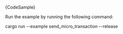 
<DotEnvWarning />

<CodeBlock className="language-rust">
  {CodeSample}
</CodeBlock>

Run the example by running the following command:

<CodeBlock className="language-bash">
    cargo run --example send_micro_transaction --release
</CodeBlock>